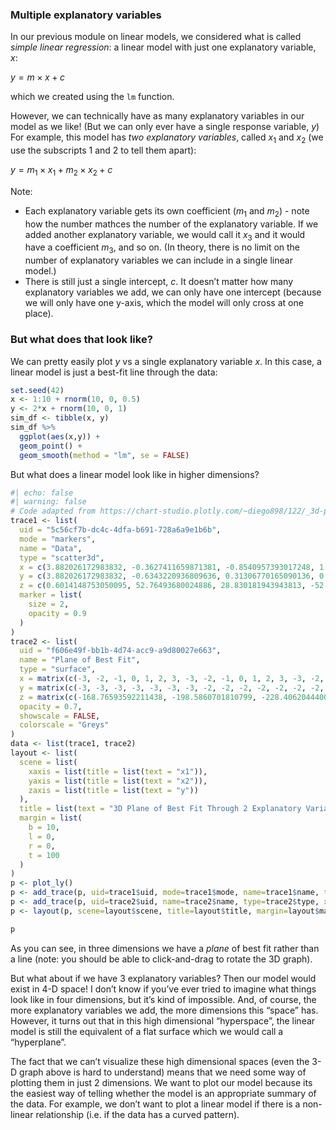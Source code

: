 ### Multiple explanatory variables

In our previous module on linear models, we considered what is called *simple linear regression*: a linear model with just one explanatory variable, $x$:

$y = m \times x + c$

which we created using the `lm` function.

However, we can technically have as many explanatory variables in our model as we like! (But we can only ever have a single response variable, $y$) For example, this model has *two explanatory variables*, called $x_1$ and $x_2$ (we use the subscripts 1 and 2 to tell them apart):

$y = m_1 \times x_1 + m_2 \times x_2 + c$

Note:

* Each explanatory variable gets its own coefficient ($m_1$ and $m_2$) - note how the number mathces the number of the explanatory variable. If we added another explanatory variable, we would call it $x_3$ and it would have a coefficient $m_3$, and so on. (In theory, there is no limit on the number of explanatory variables we can include in a single linear model.)
* There is still just a single intercept, $c$. It doesn't matter how many explanatory variables we add, we can only have one intercept (because we will only have one y-axis, which the model will only cross at one place).



### But what does that look like?

We can pretty easily plot $y$ vs a single explanatory variable $x$. In this case, a linear model is just a best-fit line through the data:

```r
set.seed(42)
x <- 1:10 + rnorm(10, 0, 0.5)
y <- 2*x + rnorm(10, 0, 1)
sim_df <- tibble(x, y)
sim_df %>%
  ggplot(aes(x,y)) +
  geom_point() +
  geom_smooth(method = "lm", se = FALSE)
```

But what does a linear model look like in higher dimensions?

```r
#| echo: false
#| warning: false
# Code adapted from https://chart-studio.plotly.com/~diego898/122/_3d-plane-of-best-fit-through-generated-dummy-data/#code
trace1 <- list(
  uid = "5c56cf7b-dc4c-4dfa-b691-728a6a9e1b6b", 
  mode = "markers", 
  name = "Data", 
  type = "scatter3d", 
  x = c(3.882026172983832, -0.3627411659871381, -0.8540957393017248, 1.3263858966870303, -0.461584604814709, 1.9436211856492926, -1.6020576556067476, -0.4017809362082619, -0.977277879876411, 0.37816251960217356, -0.30230275057533557, -0.7474548114407578, -0.1871838500258336, 0.3187276529430212, -1.5362436862772237, 0.4001572083672233, -0.8264385386590144, -0.7421650204064419, 0.7065731681919482, 0.9008264869541871, -0.5788496647644155, -0.20829875557799488, 0.681594518281627, 0.8024563957963952, 0.7774903558319101, -1.5447710967776116, 0.9693967081580112, 0.6764332949464997, 1.7858704939058352, 1.5430145954067358, 0.05616534222974544, -0.2127402802139687, -0.3595531615405413, -1.2348258203536526, 0.15634896910398005, 0.41059850193837233, -0.1550100930908342, 1.2023798487844113, 0.40198936344470165, -1.0799315083634233, 0.9222066715665268, -0.6895497777502005, -0.1715463312222481, 0.0875512413851909, 1.8958891760305832, -0.6634782863621074, 1.8492637284793418, 0.33367432737426683, -1.3749512934180188, 1.469358769900285, 0.01747915902505673, -1.180632184122412, 0.26705086934918293, 1.117016288095853, 1.454273506962975, 2.240893199201458, -0.14963454032767076, 0.9060446582753853, -1.1680934977411974, -0.6510255933001469, -1.980796468223927, -0.4380743016111864, 0.8443629764015471, 1.2224450703824274, 0.6350314368921064, 0.386902497859262, -0.20515826376580087, 0.12898291075741067, 1.336527949436392, 1.9507753952317897, 1.4805147914344243, 0.3169426119248496, -2.2234031522244266, 1.7133427216493666, 0.3024718977397814, 0.12167501649282841, -1.4200179371789752, 0.4393917012645369, -0.17992483581235091, -0.6848100909403132, -1.0994007905841945, -0.1513572082976979, -0.43782004474443403, 0.05194539579613895, -1.0930615087305058, 0.40746183624111043, 0.5392491912918173, 1.9100649530990337, 0.42833187053041766, 0.6536185954403606, 0.9444794869904138, 0.03183055827435118, 1.9295320538169858, -1.4543656745987648, 0.4627822555257742, 0.8235041539637314, 0.9766390364837128, -1.3477590611424464, 0.052165079260974405, -1.7262826023316769), 
  y = c(3.882026172983832, -0.6343220936809636, 0.31306770165090136, 0.298238174206056, -1.3159074105115212, -1.17312340511416, 0.6252314510271875, 0.17742614225375283, 1.8675579901499675, 0.1549474256969163, -0.3873268174079523, -0.41361898075974735, 0.04575851730144607, 0.920858823780819, 0.46566243973045984, 1.764052345967664, -0.7447548220484399, 0.8644361988595057, 0.3563663971744019, -1.1651498407833565, -0.8707971491818818, 0.5765908166149409, -1.0342428417844647, -0.2680033709513804, -1.2527953600499262, -1.0002153473895647, -1.2704849984857336, -0.635846078378881, 0.010500020720820478, -0.7395629963913133, -0.31155253212737266, -1.6138978475579515, -0.672460447775951, 1.1394006845433007, -0.3479121493261526, -0.10321885179355784, 0.947251967773748, 1.2302906807277207, 0.12691209270361992, 1.126635922106507, 0.6140793703460803, -0.8034096641738411, 0.5232766605317537, 0.9494208069257608, 1.4882521937955997, -0.0984525244254323, -0.43515355172163744, 0.44386323274542566, -0.35399391125348395, 1.5327792143584575, -0.45553250351734315, -0.510805137568873, -1.2928569097234486, -0.9128222254441586, 0.144043571160878, 0.9787379841057392, -0.6945678597313655, 1.8675589604265699, -0.0392828182274956, 0.8568306119026912, -0.8877857476301128, -0.5096521817516535, -1.225435518830168, -0.40317694697317963, 0.16667349537252904, -0.8954665611936756, 1.4940790731576061, 0.7290905621775369, 2.16323594928069, -1.7062701906250126, 1.9229420264803847, 1.1880297923523018, -0.6436184028328905, -0.06824160532463124, 0.06651722238316789, 0.7610377251469934, -1.0485529650670926, -1.4912575927056055, 1.1787795711596507, 0.402341641177549, 0.37642553115562943, 0.9500884175255894, -1.1474686524111024, -0.9072983643832422, 0.3960067126616453, 0.6722947570124355, -0.7699160744453164, -0.8612256850547025, -0.028182228338654868, -2.5529898158340787, 2.383144774863942, -0.6743326606573761, -0.4980324506923049, 2.2697546239876076, -1.6301983469660446, 0.7717905512136674, 0.2082749780768603, 1.8831506970562544, -1.1043833394284506, -0.813146282044454), 
  z = c(0.6014148753050095, 52.76493680024886, 28.830181943943813, -52.751941211785535, -116.76325181356648, -185.65277987329165, 166.9266453026271, -32.74004418686453, 200.35475438264095, 84.07114839099326, -388.7351875153565, 44.1641313590487, 124.12766472786151, 11.33498950758262, 137.75319692929813, 69.93385864098357, 30.233468047331854, 165.09992349889487, 132.69190946366308, -206.11535605233962, 26.99732219416606, 365.6174266134817, -31.784900223469393, -165.8343459440985, -146.27731910939744, 10.210615390490545, -50.87361679224105, -110.51610451997985, -114.91059728659813, -9.211078415251677, -12.345496216569781, -150.20963346355904, -81.6021418991762, 62.37725640290973, 71.2915984442432, -79.86847898246879, 72.68455508109857, 75.95651283788784, -31.44557337935764, 282.6790798921676, -80.04878296553002, -34.87737844022634, 80.0106052206387, 70.59644155587, 36.88090048841791, -20.960391883243197, -215.60192693204198, 56.02926881751827, -39.22168581135089, 109.19498731579706, -92.38694595459536, -75.30341111686698, -130.22720888849, -185.3731571473548, 105.22665586124084, 14.144545758253031, 2.9242732489158243, 1.1669016364443507, 121.87838283834178, -46.94177432519599, -50.010839552593836, -26.167096300997564, -6.079239773173526, -84.7611095980838, 110.21636367129128, -224.15927360347007, 186.41050332336596, 7.169682592501054, 102.77209750471626, -21.581724138016796, 308.8768868115247, 229.41389106695559, -5.206358355322031, 83.9845870497286, -62.87852405647838, 5.928508882708712, -235.1797972236149, -258.92704556152404, 24.750468381961923, -112.63339759970111, 39.835715392615406, 143.7387638843515, -142.56710308804608, -60.880299394084815, 123.9687416050054, 76.25604817699059, -37.495883472786346, -162.4630155758125, -20.648920355074306, -280.80620838340803, 201.0298512682453, -72.25885831763277, 35.049556162643526, 270.53472727948645, -193.10382080579126, 114.09991346642917, -88.86871570838584, 282.071569269954, -79.07507692577363, -154.61086620064873), 
  marker = list(
    size = 2, 
    opacity = 0.9
  )
)
trace2 <- list(
  uid = "f606e49f-bb1b-4d74-acc9-a9d80027e663", 
  name = "Plane of Best Fit", 
  type = "surface", 
  x = matrix(c(-3, -2, -1, 0, 1, 2, 3, -3, -2, -1, 0, 1, 2, 3, -3, -2, -1, 0, 1, 2, 3, -3, -2, -1, 0, 1, 2, 3, -3, -2, -1, 0, 1, 2, 3, -3, -2, -1, 0, 1, 2, 3, -3, -2, -1, 0, 1, 2, 3), nrow=7, ncol=7), 
  y = matrix(c(-3, -3, -3, -3, -3, -3, -3, -2, -2, -2, -2, -2, -2, -2, -1, -1, -1, -1, -1, -1, -1, 0, 0, 0, 0, 0, 0, 0, 1, 1, 1, 1, 1, 1, 1, 2, 2, 2, 2, 2, 2, 2, 3, 3, 3, 3, 3, 3, 3), nrow=7, ncol=7), 
  z = matrix(c(-168.76593592211438, -198.5860701810799, -228.40620444004537, -258.2263386990109, -288.0464729579764, -317.8666072169419, -347.6867414759074, -82.74318014958601, -112.56331440855152, -142.38344866751703, -172.2035829264825, -202.02371718544802, -231.8438514444135, -261.663985703379, 3.279575622942346, -26.540558636023157, -56.36069289498866, -86.18082715395416, -116.00096141291965, -145.82109567188516, -175.64122993085067, 89.3023313954707, 59.4821971365052, 29.662062877539697, -0.15807138142580102, -29.9782056403913, -59.7983398993568, -89.6184741583223, 175.32508716799907, 145.50495290903356, 115.68481865006805, 85.86468439110256, 56.044550132137054, 26.22441587317156, -3.595718385793944, 261.3478429405274, 231.5277086815619, 201.7075744225964, 171.8874401636309, 142.0673059046654, 112.24717164569992, 82.42703738673441, 347.37059871305576, 317.5504644540903, 287.7303301951248, 257.91019593615925, 228.09006167719377, 198.2699274182283, 168.44979315926278), nrow=7, ncol=7), 
  opacity = 0.7, 
  showscale = FALSE, 
  colorscale = "Greys"
)
data <- list(trace1, trace2)
layout <- list(
  scene = list(
    xaxis = list(title = list(text = "x1")), 
    yaxis = list(title = list(text = "x2")), 
    zaxis = list(title = list(text = "y"))
  ), 
  title = list(text = "3D Plane of Best Fit Through 2 Explanatory Variables"), 
  margin = list(
    b = 10, 
    l = 0, 
    r = 0, 
    t = 100
  )
)
p <- plot_ly()
p <- add_trace(p, uid=trace1$uid, mode=trace1$mode, name=trace1$name, type=trace1$type, x=trace1$x, y=trace1$y, z=trace1$z, marker=trace1$marker)
p <- add_trace(p, uid=trace2$uid, name=trace2$name, type=trace2$type, x=trace2$x, y=trace2$y, z=trace2$z, opacity=trace2$opacity, showscale=trace2$showscale, colorscale=trace2$colorscale)
p <- layout(p, scene=layout$scene, title=layout$title, margin=layout$margin)

p
```

As you can see, in three dimensions we have a *plane* of best fit rather than a line (note: you should be able to click-and-drag to rotate the 3D graph).

But what about if we have 3 explanatory variables? Then our model would exist in 4-D space! I don't know if you've ever tried to imagine what things look like in four dimensions, but it's kind of impossible. And, of course, the more explanatory variables we add, the more dimensions this "space" has. However, it turns out that in this high dimensional "hyperspace", the linear model is still the equivalent of a flat surface which we would call a "hyperplane".

The fact that we can't visualize these high dimensional spaces (even the 3-D graph above is hard to understand) means that we need some way of plotting them in just 2 dimensions. We want to plot our model because its the easiest way of telling whether the model is an appropriate summary of the data. For example, we don't want to plot a linear model if there is a non-linear relationship (i.e. if the data has a curved pattern).